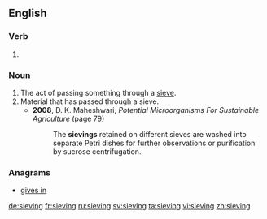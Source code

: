 ==English==

===Verb===
{{head|en|present participle}}

# {{present participle of|sieve|lang=en}}

===Noun===
{{en-noun}}

# The act of passing something through a [[sieve]].
# Material that has passed through a sieve.
#* '''2008''', D. K. Maheshwari, ''Potential Microorganisms For Sustainable Agriculture'' (page 79)
#*: The '''sievings''' retained on different sieves are washed into separate Petri dishes for further observations or purification by sucrose centrifugation.

===Anagrams===
* [[gives in#English|gives in]]

[[de:sieving]]
[[fr:sieving]]
[[ru:sieving]]
[[sv:sieving]]
[[ta:sieving]]
[[vi:sieving]]
[[zh:sieving]]